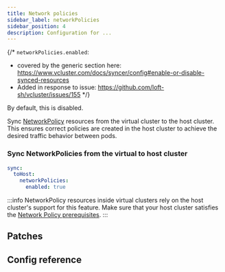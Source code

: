 ```yaml
---
title: Network policies
sidebar_label: networkPolicies
sidebar_position: 4
description: Configuration for ...
---
```



{/*
`networkPolicies.enabled`:
- covered by the generic section here: https://www.vcluster.com/docs/syncer/config#enable-or-disable-synced-resources
- Added in response to issue: https://github.com/loft-sh/vcluster/issues/155
*/}

By default, this is disabled.

Sync [NetworkPolicy](https://kubernetes.io/docs/concepts/services-networking/network-policies/) resources from the virtual cluster to the host cluster. This ensures correct policies are created in the host cluster to achieve the desired traffic behavior between pods.

### Sync NetworkPolicies from the virtual to host cluster

```YAML
sync:
  toHost:
    networkPolicies:
      enabled: true
```

:::info
NetworkPolicy resources inside virtual clusters rely on the host cluster's support for this feature. Make sure that your host cluster satisfies the [Network Policy prerequisites](https://kubernetes.io/docs/concepts/services-networking/network-policies/#prerequisites).
:::

## Patches

<Patches resource="networkPolicies" path="metadata.annotations[*]" direction="toHost"  />

## Config reference

<EnableSwitch/>
